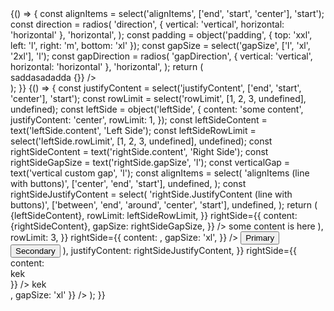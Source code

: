 

<Meta title='Компоненты/Ячейки/GenericWrapper' component={GenericWrapper} />

<Story name='GenericWrapper'>
    {() => {
        const alignItems = select('alignItems', ['end', 'start', 'center'], 'start');
        const direction = radios(
            'direction',
            { vertical: 'vertical', horizontal: 'horizontal' },
            'horizontal',
        );
        const padding = object('padding', { top: 'xxl', left: 'l', right: 'm', bottom: 'xl' });
        const gapSize = select('gapSize', ['l', 'xl', '2xl'], 'l');
        const gapDirection = radios(
            'gapDirection',
            { vertical: 'vertical', horizontal: 'horizontal' },
            'horizontal',
        );
        return (
            <div
                style={{
                    width: 1000,
                }}
            >
                <GenericWrapper alignItems={alignItems} direction={direction} padding={padding}>
                    <GenericWrapper.Addon grow>saddasadadda</GenericWrapper.Addon>
                    <Gap direction={gapDirection} size={gapSize} />
                    <GenericWrapper.Addon>
                        <CircularProgressBar value={25} size='xxl' />
                    </GenericWrapper.Addon>
                    <Gap direction='horizontal' size='7xl' />
                    <GenericWrapper.Addon grow>
                        <BankCard value={'20'} onChange={() => {}} />
                    </GenericWrapper.Addon>
                </GenericWrapper>
            </div>
        );
    }}
</Story>

<Story name='DataContent'>
    {() => {
        const justifyContent = select('justifyContent', ['end', 'start', 'center'], 'start');
        const rowLimit = select('rowLimit', [1, 2, 3, undefined], undefined);
        const leftSide = object('leftSide', {
            content: 'some content',
            justifyContent: 'center',
            rowLimit: 1,
        });
        const leftSideContent = text('leftSide.content', 'Left Side');
        const leftSideRowLimit = select('leftSide.rowLimit', [1, 2, 3, undefined], undefined);
        const rightSideContent = text('rightSide.content', 'Right Side');
        const rightSideGapSize = text('rightSide.gapSize', 'l');
        const verticalGap = text('vertical custom gap', 'l');
        const alignItems = select(
            'alignItems (line with buttons)',
            ['center', 'end', 'start'],
            undefined,
        );
        const rightSideJustifyContent = select(
            'rightSide.JustifyContent (line with buttons)',
            ['between', 'end', 'around', 'center', 'start'],
            undefined,
        );
        return (
            <div
                style={{
                    width: 300,
                }}
            >
                <GenericWrapper.DataContent>
                    <GenericWrapper.DataContent.Addon
                        leftSide={{
                            content: <Typography.Text tag='p'>{leftSideContent}</Typography.Text>,
                            rowLimit: leftSideRowLimit,
                        }}
                        rightSide={{
                            content: <Typography.Text tag='p'>{rightSideContent}</Typography.Text>,
                            gapSize: rightSideGapSize,
                        }}
                    />
                    <GenericWrapper.DataContent.Addon
                        leftSide={{
                            content: (
                                <Typography.Text tag='p'>some content is here</Typography.Text>
                            ),
                            rowLimit: 3,
                        }}
                        rightSide={{
                            content: <Amount value={1234500} currency='RUR' minority={100} />,
                            gapSize: 'xl',
                        }}
                    />
                    <Gap direction='vertical' size={verticalGap} />
                    <GenericWrapper.DataContent.Addon
                        alignItems={alignItems}
                        leftSide={{
                            content: (
                                <>
                                    <Button view='primary' size={'xxs'}>
                                        Primary
                                    </Button>
                                    <Button view='primary' size={'xxs'}>
                                        Secondary
                                    </Button>
                                </>
                            ),
                            justifyContent: rightSideJustifyContent,
                        }}
                        rightSide={{ content: <div>kek</div> }}
                    />
                    <GenericWrapper.DataContent.Addon
                        leftSide={leftSide}
                        rightSide={{ content: <div>kek</div>, gapSize: 'xl' }}
                    />
                    <Gap direction='vertical' size='l' />
                    <GenericWrapper.DataContent.Addon
                        leftSide={{
                            content: 'lol',
                            rowLimit,
                        }}
                    />
                    <GenericWrapper.DataContent.Addon
                        leftSide={{
                            content: 'some content here',
                            justifyContent,
                        }}
                    />
                </GenericWrapper.DataContent>
            </div>
        );
    }}
</Story>
